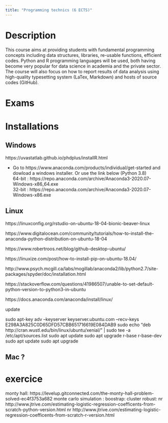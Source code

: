 ```yaml
---
title: "Programming technics (6 ECTS)"
---
```


# Description

This course  aims at providing students with fundamental programming concepts including data structures, libraries, re-usable functions, efficient codes. Python and R programming languages will be used, both having become very popular for data science in academia and the private sector. The course will also focus on how to report results of data analysis using high-quality typesetting system (LaTex, Markdown) and hosts of source codes (GitHub).

# Exams




# Installations

## Windows

https://uvastatlab.github.io/phdplus/installR.html

- Go to https://www.anaconda.com/products/individual/get-started and dowload a windows installer. Or use the link below (Python 3.8)  
64-bit : https://repo.anaconda.com/archive/Anaconda3-2020.07-Windows-x86_64.exe  
32-bit : https://repo.anaconda.com/archive/Anaconda3-2020.07-Windows-x86.exe
  

## Linux
https://linuxconfig.org/rstudio-on-ubuntu-18-04-bionic-beaver-linux

https://www.digitalocean.com/community/tutorials/how-to-install-the-anaconda-python-distribution-on-ubuntu-18-04

https://www.robertroos.net/blog/github-desktop-ubuntu/

https://linuxize.com/post/how-to-install-pip-on-ubuntu-18.04/

http://www.psych.mcgill.ca/labs/mogillab/anaconda2/lib/python2.7/site-packages/spyder/doc/installation.html

https://stackoverflow.com/questions/41986507/unable-to-set-default-python-version-to-python3-in-ubuntu

https://docs.anaconda.com/anaconda/install/linux/


update

sudo apt-key adv --keyserver keyserver.ubuntu.com --recv-keys E298A3A825C0D65DFD57CBB651716619E084DAB9
sudo echo "deb http://cran.wustl.edu/bin/linux/ubuntu/xenial/" | sudo tee -a /etc/apt/sources.list
sudo apt update
sudo apt upgrade r-base r-base-dev
sudo apt update
sudo apt upgrade


## Mac ?


# exercice 
monty hall: https://levelup.gitconnected.com/the-monty-hall-problem-solved-ec4f3753a682
monte carlo simulation :
boostrap:
cluster robust:
nr http://www.jtrive.com/estimating-logistic-regression-coefficents-from-scratch-python-version.html
nr http://www.jtrive.com/estimating-logistic-regression-coefficents-from-scratch-r-version.html




